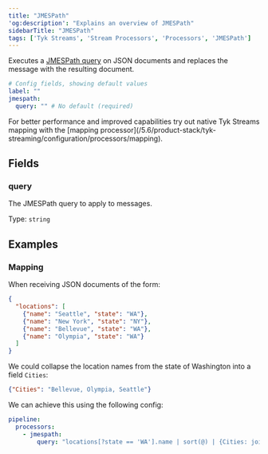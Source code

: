 ```yaml
---
title: "JMESPath"
'og:description': "Explains an overview of JMESPath"
sidebarTitle: "JMESPath"
tags: ['Tyk Streams', 'Stream Processors', 'Processors', 'JMESPath']
---
```


Executes a [JMESPath query](http://jmespath.org/) on JSON documents and replaces the message with the resulting document.

```yml
# Config fields, showing default values
label: ""
jmespath:
  query: "" # No default (required)
```


<Note>
For better performance and improved capabilities try out native Tyk Streams mapping with the [mapping processor](/5.6/product-stack/tyk-streaming/configuration/processors/mapping).
</Note>


## Fields

### query

The JMESPath query to apply to messages.


Type: `string`  

## Examples

### Mapping

When receiving JSON documents of the form:

```json
{
  "locations": [
    {"name": "Seattle", "state": "WA"},
    {"name": "New York", "state": "NY"},
    {"name": "Bellevue", "state": "WA"},
    {"name": "Olympia", "state": "WA"}
  ]
}
```

We could collapse the location names from the state of Washington into a field `Cities`:

```json
{"Cities": "Bellevue, Olympia, Seattle"}
```

We can achieve this using the following config:

```yaml
pipeline:
  processors:
    - jmespath:
        query: "locations[?state == 'WA'].name | sort(@) | {Cities: join(', ', @)}"
```

